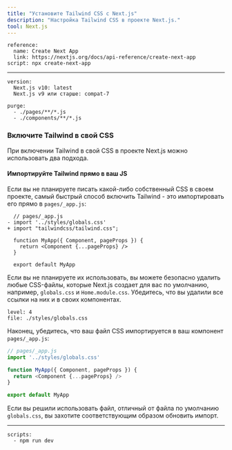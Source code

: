 ```yaml
---
title: "Установите Tailwind CSS с Next.js"
description: "Настройка Tailwind CSS в проекте Next.js."
tool: Next.js
---
```


```preval installation
reference:
  name: Create Next App
  link: https://nextjs.org/docs/api-reference/create-next-app
script: npx create-next-app
```

---

```preval setup
version:
  Next.js v10: latest
  Next.js v9 или старше: compat-7
```

```preval configuration
purge: 
  - ./pages/**/*.js
  - ./components/**/*.js
```

### Включите Tailwind в свой CSS

При включении Tailwind в свой CSS в проекте Next.js можно использовать два подхода.

#### Импортируйте Tailwind прямо в ваш JS

Если вы не планируете писать какой-либо собственный CSS в своем проекте, самый быстрый способ включить Tailwind - это импортировать его прямо в `pages/_app.js`:

```diff-js
  // pages/_app.js
- import '../styles/globals.css'
+ import "tailwindcss/tailwind.css";

  function MyApp({ Component, pageProps }) {
    return <Component {...pageProps} />
  }

  export default MyApp
```

Если вы не планируете их использовать, вы можете безопасно удалить любые CSS-файлы, которые Next.js создает для вас по умолчанию, например, `globals.css` и `Home.module.css`. Убедитесь, что вы удалили все ссылки на них и в своих компонентах.

```preval include
level: 4
file: ./styles/globals.css 
```

Наконец, убедитесь, что ваш файл CSS импортируется в ваш компонент `pages/_app.js`:

```js
// pages/_app.js
import '../styles/globals.css'

function MyApp({ Component, pageProps }) {
  return <Component {...pageProps} />
}

export default MyApp
```

Если вы решили использовать файл, отличный от файла по умолчанию `globals.css`, вы захотите соответствующим образом обновить импорт.

---

```preval finish
scripts:
  - npm run dev
```

